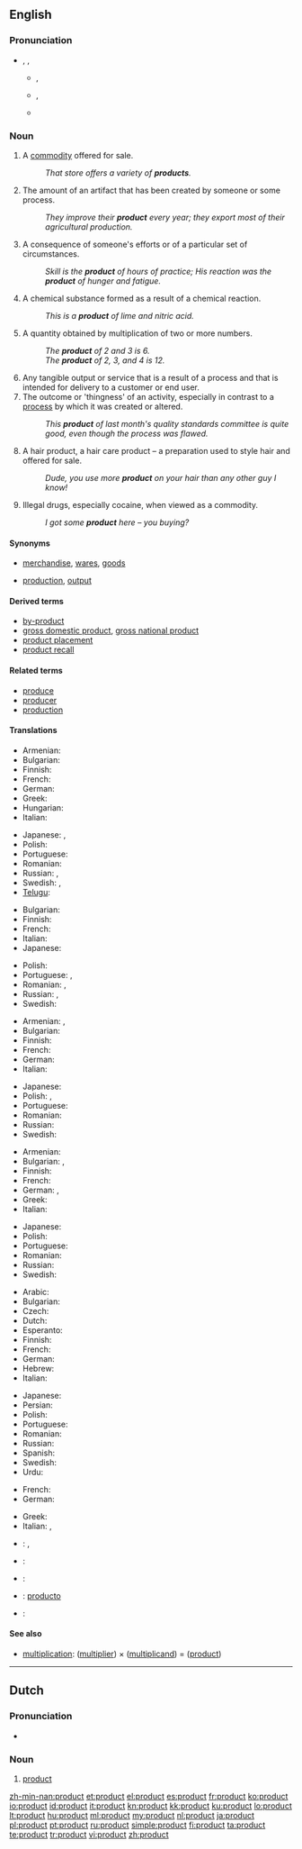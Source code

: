 ==English==

===Pronunciation===
* {{enPR|prŏdʹ-ŭkt}}, {{IPA|/ˈprɒdˌʌkt/}}, {{SAMPA|/"prQd%Vkt/}}
** {{a|UK}} {{IPA|[ˈpɹɒd.ˌʌkt]}}, {{SAMPA|["pr\Qd.%Vkt]}}
** {{a|US}} {{IPA|[ˈpɹɑd.ˌʌkt]}}, {{SAMPA|["pr\Ad.%Vkt]}}
** {{audio|en-us-product.ogg|Audio (US)}}

===Noun===
{{en-noun}}

# A [[commodity]] offered for sale.
#: ''That store offers a variety of '''products'''.''
# The amount of an artifact that has been created by someone or some process.
#: ''They improve their '''product''' every year; they export most of their agricultural production.''
# A consequence of someone's efforts or of a particular set of circumstances.
#: ''Skill is the '''product''' of hours of practice; His reaction was the '''product''' of hunger and fatigue.''
# {{chemistry}} A chemical substance formed as a result of a chemical reaction.
#: ''This is a '''product''' of lime and nitric acid.''
# {{mathematics}} A quantity obtained by multiplication of two or more numbers.
#: ''The '''product''' of 2 and 3 is 6.''
#: ''The '''product''' of 2, 3, and 4 is 12.''
# Any tangible output or service that is a result of a process and that is intended for delivery to a customer or end user.
# The outcome or 'thingness' of an activity, especially in contrast to a [[process]] by which it was created or altered.
#: ''This '''product''' of last month's quality standards committee is quite good, even though the process was flawed.''
# A hair product, a hair care product – a preparation used to style hair and offered for sale.
#:''Dude, you use more '''product''' on your hair than any other guy I know!''
# {{context|US|slang}} Illegal drugs, especially cocaine, when viewed as a commodity.
#:''I got some '''product''' here – you buying?''

====Synonyms====
* {{sense|items for sale}} [[merchandise]], [[wares]], [[goods]]
* {{sense|amount created by a process}} [[production]], [[output]]

====Derived terms====
* [[by-product]]
* [[gross domestic product]], [[gross national product]]
* [[product placement]]
* [[product recall]]

====Related terms====
* [[produce]]
* [[producer]]
* [[production]]

====Translations====
{{trans-top|commodity for sale}}
* Armenian: {{t|hy|ապրանք|tr=aprank’}}
* Bulgarian: {{t+|bg|стока|f}}
* Finnish: {{t+|fi|tuote}}
* French: {{t+|fr|produit|m}}
* German: {{t+|de|Produkt|n}}
* Greek: {{t+|el|προϊόν|n|tr=proion}}
* Hungarian: {{t+|hu|termék}}
* Italian: {{t+|it|prodotto|m}}
{{trans-mid}}
* Japanese: {{t+|ja|商品|tr=shōhin}}, {{t+|ja|製品|tr=seihin}}
* Polish: {{t+|pl|produkt|m}}
* Portuguese: {{t+|pt|produto|m}}
* Romanian: {{t|ro|produs|n}}
* Russian: {{t+|ru|продукт|m|tr=prodúkt}}, {{t+|ru|товар|m|tr=továr}}
* Swedish: {{t+|sv|produkt|c}}, {{t+|sv|vara|c}}
* [[Telugu]]: {{t|te|ఉత్పత్తి|tr=utpatti}}
{{trans-bottom}}

{{trans-top|amount created by a process}}
* Bulgarian: {{t+|bg|производство|n}}
* Finnish: {{t+|fi|tuotanto}}
* French: {{t+|fr|produit|m}}
* Italian: {{t+|it|prodotto|m}}
* Japanese: {{t|ja|生成物|tr=seiseibutsu}}
{{trans-mid}}
* Polish: {{t+|pl|produkcja|f}}
* Portuguese: {{t+|pt|produto|m}}, {{t+|pt|produção|f}}
* Romanian: {{t|ro|produs|n}}, {{t|ro|producţie|f}}
* Russian: {{t+|ru|продукция|f|tr=prodúkcija}}, {{t|ru|выработка|f|tr=výrabotka}}
* Swedish: {{t+|sv|produkt|c}}
{{trans-bottom}}

{{trans-top|consequence of efforts}}
* Armenian: {{t+|hy|արգասիք|tr=argasik’}},  {{t|hy|արդյունք|tr=ardyunk’}}
* Bulgarian: {{t+|bg|резултат|m}}
* Finnish: {{t+|fi|tuote}}
* French: {{t+|fr|produit|m}}
* German: {{t+|de|Produkt|n}}
* Italian: {{t+|it|frutto|m}}
{{trans-mid}}
* Japanese: {{t+|ja|結果|tr=kekka}}
* Polish: {{t+|pl|wynik|m}}, {{t+|pl|efekt|m}}
* Portuguese: {{t+|pt|produto|m}}
* Romanian: {{t|ro|produs|n}}
* Russian: {{t+|ru|результат|m|tr=rezul’tát}}
* Swedish: {{t+|sv|resultat|n}}
{{trans-bottom}}

{{trans-top|result of chemical reaction}}
* Armenian: {{t+|hy|արգասիք|tr=argasik’}}
* Bulgarian: {{t+|bg|следствие|n}}, {{t+|bg|продукт|m}}
* Finnish: {{t|fi|reaktiotuote}}
* French: {{t+|fr|produit|m}}
* German: {{t+|de|Produkt|n}}, {{t|de|Reaktionsprodukt|n}}
* Greek: {{t+|el|προϊόν|n|tr=proion}}
* Italian: {{t+|it|prodotto|m}}
{{trans-mid}}
* Japanese: {{t|ja|生成物|tr=seiseibutsu}}
* Polish: {{t+|pl|produkt|m}}
* Portuguese: {{t+|pt|produto|m}}
* Romanian: {{t|ro|produs|n}}
* Russian: {{t+|ru|продукт|m|tr=prodúkt}}
* Swedish: {{t+|sv|produkt|c}}
{{trans-bottom}}

{{trans-top|multiplication result}}
* Arabic: {{t|ar|حاصل الضرب}}
* Bulgarian: {{t+|bg|произведение|n}}
* Czech: {{t-|cs|součin|m}}
* Dutch: {{t+|nl|product|n}}
* Esperanto: {{t-|eo|produto|xs=Esperanto}}
* Finnish: {{t+|fi|tulo}}
* French: {{t+|fr|produit|m}}
* German: {{t+|de|Produkt|n}}
* Hebrew: {{t|he|מכפלה|f|tr=machpelá|sc=Hebr}}
* Italian: {{t+|it|prodotto|m}}
{{trans-mid}}
* Japanese: {{t+|ja|積|tr=seki}}
* Persian: {{t|fa|حاصل ضرب|xs=Persian}}
* Polish: {{t+|pl|iloczyn|m}}
* Portuguese: {{t+|pt|produto|m}}
* Romanian: {{t|ro|produs|n}}
* Russian: {{t+|ru|произведение|n|tr=proizvedénije}}
* Spanish: {{t+|es|producto|m}}
* Swedish: {{t+|sv|produkt|c}}
* Urdu: {{t|ur|حاصل ضرب|xs=Urdu}}
{{trans-bottom}}

{{trans-top|any tangible output}}
* French: {{t+|fr|produit|m}}
* German: {{t+|de|Produkt|n}}
{{trans-mid}}
* Greek: {{t+|el|προϊόν|n|tr=proion}}
* Italian: {{t+|it|prodotto|m}}, {{t+|it|frutto|m}}
{{trans-bottom}}

{{checktrans-top}}
* {{ttbc|eu}}: {{t|eu|produktu|xs=Basque}}, {{t|eu|ekoizpen|xs=Basque}}
* {{ttbc|et}}: {{t-|et|toode}}
* {{ttbc|id}}: {{t|id|produk|xs=Indonesian}}
{{trans-mid}}
* {{ttbc|ia}}: [[producto]]
* {{ttbc|es}}: {{t+|es|producto|m}}
{{trans-bottom}}

====See also====
* [[multiplication]]: ([[multiplier]]) × ([[multiplicand]]) = ([[product]])

----

==Dutch==

===Pronunciation===
* {{audio|Nl-product.ogg|Audio}}

===Noun===
{{nl-noun|g=n||*}}

# [[#English|product]]

[[zh-min-nan:product]]
[[et:product]]
[[el:product]]
[[es:product]]
[[fr:product]]
[[ko:product]]
[[io:product]]
[[id:product]]
[[it:product]]
[[kn:product]]
[[kk:product]]
[[ku:product]]
[[lo:product]]
[[lt:product]]
[[hu:product]]
[[ml:product]]
[[my:product]]
[[nl:product]]
[[ja:product]]
[[pl:product]]
[[pt:product]]
[[ru:product]]
[[simple:product]]
[[fi:product]]
[[ta:product]]
[[te:product]]
[[tr:product]]
[[vi:product]]
[[zh:product]]